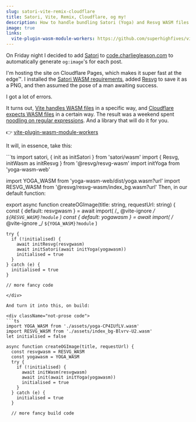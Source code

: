 ```yaml
---
slug: satori-vite-remix-cloudflare
title: Satori, Vite, Remix, Cloudflare, og my!
description: How to handle bundling Satori (Yoga) and Resvg WASM files for both Vite and Cloudflare.
image: true
links:
  vite-plugin-wasm-module-workers: https://github.com/superhighfives/vite-plugin-wasm-module-workers
---
```


On Friday night I decided to add [Satori](https://github.com/vercel/satori) to [code.charliegleason.com](https://github.com/superhighfives/code.charliegleason.com/) to automatically generate `og:image`'s for each post.

I'm hosting the site on Cloudflare Pages, which makes it super fast at the edge™. I installed the [Satori WASM requirements](https://github.com/vercel/satori?tab=readme-ov-file#runtime-and-wasm), added [Resvg](https://github.com/RazrFalcon/resvg) to save it as a PNG, and then assumed the pose of a man awaiting success.

I got a lot of errors.

It turns out, [Vite handles WASM files](https://vitejs.dev/guide/features#accessing-the-webassembly-module) in a specific way, and [Cloudflare expects WASM files](https://developers.cloudflare.com/workers/runtime-apis/webassembly/javascript/) in a certain way. The result was a weekend spent [noodling on regular expressions](https://github.com/superhighfives/vite-plugin-wasm-module-workers/blob/main/src/index.ts#L21). And a library that will do it for you.

👉 [vite-plugin-wasm-module-workers](https://github.com/superhighfives/vite-plugin-wasm-module-workers)

It will, in essence, take this:

<div className="not-prose code">
  ```ts
  import satori, { init as initSatori } from 'satori/wasm'
  import { Resvg, initWasm as initResvg } from '@resvg/resvg-wasm'
  import initYoga from 'yoga-wasm-web'

import YOGA_WASM from 'yoga-wasm-web/dist/yoga.wasm?url'
import RESVG_WASM from '@resvg/resvg-wasm/index_bg.wasm?url'
Then, in our default function:

export async function createOGImage(title: string, requestUrl: string) {
const { default: resvgwasm } = await import(
/_ @vite-ignore _/ `${RESVG_WASM}?module`
)
const { default: yogawasm } = await import(
/_ @vite-ignore _/ `${YOGA_WASM}?module`
)

    try {
      if (!initialised) {
        await initResvg(resvgwasm)
        await initSatori(await initYoga(yogawasm))
        initialised = true
      }
    } catch (e) {
      initialised = true
    }

    // more fancy code

````
</div>

And turn it into this, on build:

<div className="not-prose code">
```ts
import YOGA_WASM from './assets/yoga-CP4IUfLV.wasm'
import RESVG_WASM from './assets/index_bg-Blvrv-U2.wasm'
let initialised = false

async function createOGImage(title, requestUrl) {
  const resvgwasm = RESVG_WASM
  const yogawasm = YOGA_WASM
  try {
    if (!initialised) {
      await initWasm(resvgwasm)
      await init(await initYoga(yogawasm))
      initialised = true
    }
  } catch (e) {
    initialised = true
  }

  // more fancy build code
````

</div>
